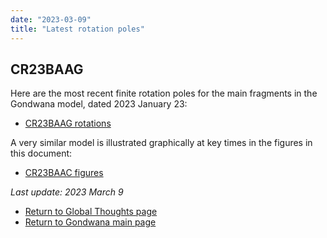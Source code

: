 ```yaml
---
date: "2023-03-09"
title: "Latest rotation poles"
---
```


## CR23BAAG

Here are the most recent finite rotation poles for the main fragments in the Gondwana model, dated 2023 January 23:

* [CR23BAAG rotations](http://www.reeves.nl/upload/CR23BAAG.pdf)

A very similar model is illustrated graphically at key times in the figures in this document:
* [CR23BAAC figures](http://www.reeves.nl/upload/CR23BAAC-figures.pdf)

*Last update: 2023 March 9*

* [Return to Global Thoughts page](../other-material)
* [Return to Gondwana main page](../../gondwana)
